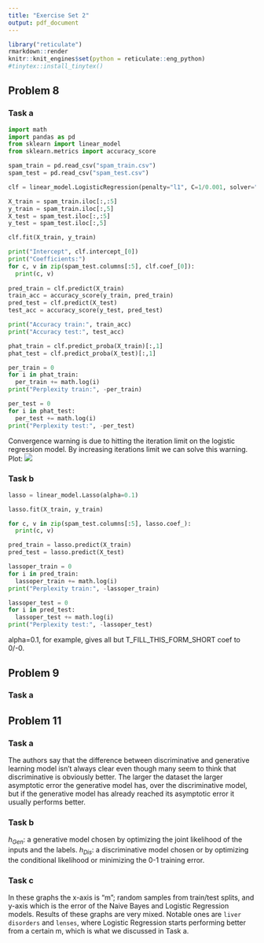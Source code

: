 ```yaml
---
title: "Exercise Set 2"
output: pdf_document
---
```

```r
library("reticulate")
rmarkdown::render
knitr::knit_engines$set(python = reticulate::eng_python)
#tinytex::install_tinytex()
```

## Problem 8

### Task a

```python
import math
import pandas as pd
from sklearn import linear_model
from sklearn.metrics import accuracy_score

spam_train = pd.read_csv("spam_train.csv")
spam_test = pd.read_csv("spam_test.csv")

clf = linear_model.LogisticRegression(penalty="l1", C=1/0.001, solver="saga", max_iter=2000)

X_train = spam_train.iloc[:,:5]
y_train = spam_train.iloc[:,5]
X_test = spam_test.iloc[:,:5]
y_test = spam_test.iloc[:,5]

clf.fit(X_train, y_train)

print("Intercept", clf.intercept_[0])
print("Coefficients:")
for c, v in zip(spam_test.columns[:5], clf.coef_[0]):
  print(c, v)
  
pred_train = clf.predict(X_train)
train_acc = accuracy_score(y_train, pred_train)
pred_test = clf.predict(X_test)
test_acc = accuracy_score(y_test, pred_test)

print("Accuracy train:", train_acc)
print("Accuracy test:", test_acc)

phat_train = clf.predict_proba(X_train)[:,1]
phat_test = clf.predict_proba(X_test)[:,1]

per_train = 0
for i in phat_train:
  per_train += math.log(i)
print("Perplexity train:", -per_train)

per_test = 0
for i in phat_test:
  per_test += math.log(i)
print("Perplexity test:", -per_test)
```

Convergence warning is due to hitting the iteration limit on the logistic regression model. By increasing iterations limit we can solve this warning. Plot:
![](plot1.png)


### Task b

```python
lasso = linear_model.Lasso(alpha=0.1)

lasso.fit(X_train, y_train)

for c, v in zip(spam_test.columns[:5], lasso.coef_):
  print(c, v)

pred_train = lasso.predict(X_train)
pred_test = lasso.predict(X_test)

lassoper_train = 0
for i in pred_train:
  lassoper_train += math.log(i)
print("Perplexity train:", -lassoper_train)

lassoper_test = 0
for i in pred_test:
  lassoper_test += math.log(i)
print("Perplexity test:", -lassoper_test)
```

alpha=0.1, for example, gives all but T_FILL_THIS_FORM_SHORT coef to 0/-0.


## Problem 9

### Task a


## Problem 11

### Task a

The authors say that the difference between discriminative and generative learning model isn't always clear even though many seem to think that discriminative is obviously better. The larger the dataset the larger asymptotic error the generative model has, over the discriminative model, but if the generative model has already reached its asymptotic error it usually performs better.

### Task b

$h_{Gen}$: a generative model chosen by optimizing the joint likelihood of the inputs and the labels.
$h_{Dis}$: a discriminative model chosen or by optimizing the conditional likelihood or minimizing the 0-1 training error.

### Task c

In these graphs the x-axis is "m"; random samples from train/test splits, and y-axis which is the error of the Naive Bayes and Logistic Regression models. Results of these graphs are very mixed. Notable ones are `liver disorders` and `lenses`, where Logistic Regression starts performing better from a certain m, which is what we discussed in Task a.


